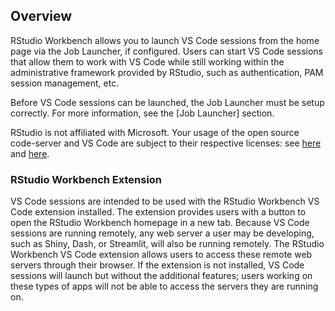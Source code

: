 ## Overview

RStudio Workbench allows you to launch VS Code sessions from the home page via the Job Launcher, if configured. Users can start VS Code sessions that allow them to work with VS Code while still working within the administrative framework provided by RStudio, such as authentication, PAM session management, etc.

::: {.callout-note}
Before VS Code sessions can be launched, the Job Launcher must be setup correctly. For more information, see the [Job Launcher] section.
:::

::: {.callout-note}
RStudio is not affiliated with Microsoft. Your usage of the open source code-server and VS Code are subject to their respective licenses: see [here](https://github.com/cdr/code-server/blob/master/LICENSE.txt) and [here](https://github.com/microsoft/vscode/blob/master/LICENSE.txt).
:::

### RStudio Workbench Extension

VS Code sessions are intended to be used with the RStudio Workbench VS Code extension installed. The extension provides users with a button to open the RStudio Workbench homepage in a new tab. Because VS Code sessions are running remotely, any web server a user may be developing, such as Shiny, Dash, or Streamlit, will also be running remotely. The RStudio Workbench VS Code extension allows users to access these remote web servers through their browser. If the extension is not installed, VS Code sessions will launch but without the additional features; users working on these types of apps will not be able to access the servers they are running on.

